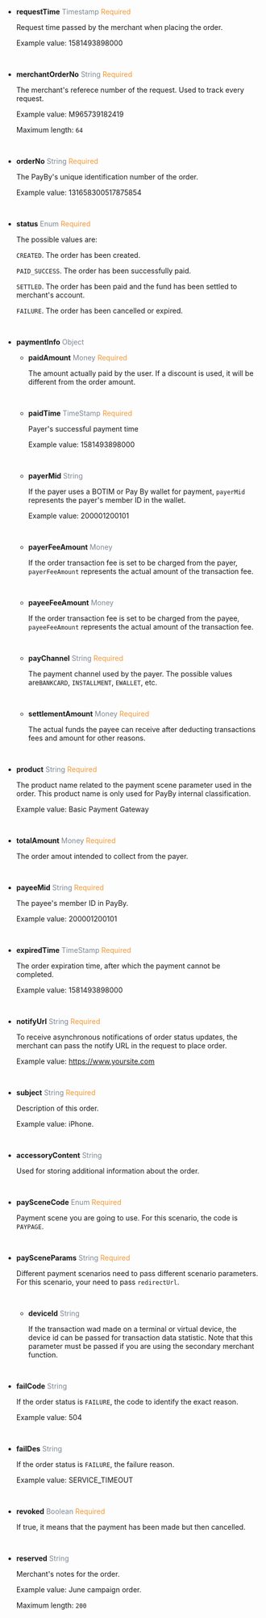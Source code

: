 - **requestTime** <font color = ' #7d8793'>Timestamp</font> <font color = '#f19938'>Required</font>

  Request time passed by the merchant when placing the order.

  Example value: 1581493898000

  <br />

- **merchantOrderNo** <font color = ' #7d8793'>String</font> <font color = '#f19938'>Required</font>

  The merchant's referece number of the request. Used to track every request.

  Example value: M965739182419

  Maximum length: `64`

  <br />

- **orderNo** <font color = ' #7d8793'>String</font> <font color = '#f19938'>Required</font>

  The PayBy's unique identification number of the order.

  Example value: 131658300517875854

  <br />

- **status** <font color = ' #7d8793'>Enum</font> <font color = '#f19938'>Required</font>

  The possible values are:

  `CREATED`. The order has been created.

  `PAID_SUCCESS`. The order has been successfully paid.

  `SETTLED`. The order has been paid and the fund has been settled to merchant's account.

  `FAILURE`. The order has been cancelled or expired.

  <br />

- **paymentInfo** <font color = ' #7d8793'>Object</font>

  - **paidAmount** <font color = ' #7d8793'>Money</font> <font color = '#f19938'>Required</font>

    The amount actually paid by the user. If a discount is used, it will be different from the order amount.

    <br />

  - **paidTime** <font color = ' #7d8793'>TimeStamp</font> <font color = '#f19938'>Required</font>

    Payer's successful payment time

    Example value: 1581493898000

    <br />

  - **payerMid** <font color = ' #7d8793'>String</font>

    If the payer uses a BOTIM or Pay By wallet for payment, `payerMid` represents the payer's member ID in the wallet.

    Example value: 200001200101

    <br />

  - **payerFeeAmount** <font color = ' #7d8793'>Money</font>

    If the order transaction fee is set to be charged from the payer, `payerFeeAmount` represents the actual amount of the transaction fee.

    <br />

  - **payeeFeeAmount** <font color = ' #7d8793'>Money</font>

    If the order transaction fee is set to be charged from the payee, `payeeFeeAmount` represents the actual amount of the transaction fee.

    <br />

  - **payChannel** <font color = ' #7d8793'>String</font> <font color = '#f19938'>Required</font>

    The payment channel used by the payer. The possible values are`BANKCARD`, `INSTALLMENT`, `EWALLET`, etc.

    <br />

  - **settlementAmount** <font color = ' #7d8793'>Money</font> <font color = '#f19938'>Required</font>

    The actual funds the payee can receive after deducting transactions fees and amount for other reasons.

    <br />

- **product** <font color = ' #7d8793'>String</font> <font color = '#f19938'>Required</font>

  The product name related to the payment scene parameter used in the order. This product name is only used for PayBy internal classification.

  Example value: Basic Payment Gateway

  <br />

- **totalAmount** <font color = ' #7d8793'>Money</font> <font color = '#f19938'>Required</font>

  The order amout intended to collect from the payer.

  <br />

- **payeeMid** <font color = ' #7d8793'>String</font> <font color = '#f19938'>Required</font>

  The payee's member ID in PayBy.

  Example value: 200001200101

  <br />

- **expiredTime** <font color = ' #7d8793'>TimeStamp</font> <font color = '#f19938'>Required</font>

  The order expiration time, after which the payment cannot be completed.

  Example value: 1581493898000

  <br />

- **notifyUrl** <font color = ' #7d8793'>String</font> <font color = '#f19938'>Required</font>

  To receive asynchronous notifications of order status updates, the merchant can pass the notify URL in the request to place order.

  Example value: https://www.yoursite.com

  <br />

- **subject** <font color = ' #7d8793'>String</font> <font color = '#f19938'>Required</font>

  Description of this order.

  Example value: iPhone.

  <br />

- **accessoryContent** <font color = ' #7d8793'>String</font>

  Used for storing additional information about the order.

  <br />

- **paySceneCode** <font color = ' #7d8793'>Enum</font> <font color = '#f19938'>Required</font>

  Payment scene you are going to use. For this scenario, the code is `PAYPAGE`.

  <br />

- **paySceneParams** <font color = ' #7d8793'>String</font> <font color = '#f19938'>Required</font>

  Different payment scenarios need to pass different scenario parameters. For this scenario, your need to pass `redirectUrl`.

  <br />

  - **deviceId** <font color = ' #7d8793'>String</font>

    If the transaction wad made on a terminal or virtual device, the device id can be passed for transaction data statistic.
    Note that this parameter must be passed if you are using the secondary merchant function.

    <br />

- **failCode** <font color = ' #7d8793'>String</font>

  If the order status is `FAILURE`, the code to identify the exact reason.

  Example value: 504

  <br />

- **failDes** <font color = ' #7d8793'>String</font>

  If the order status is `FAILURE`, the failure reason.

  Example value: SERVICE_TIMEOUT

  <br />

- **revoked** <font color = ' #7d8793'>Boolean</font> <font color = '#f19938'>Required</font>

	If true, it means that the payment has been made but then cancelled.

	<br />

- **reserved** <font color = ' #7d8793'>String</font>

	Merchant's notes for the order.

	Example value: June campaign order.

	Maximum length: `200`

	<br />
